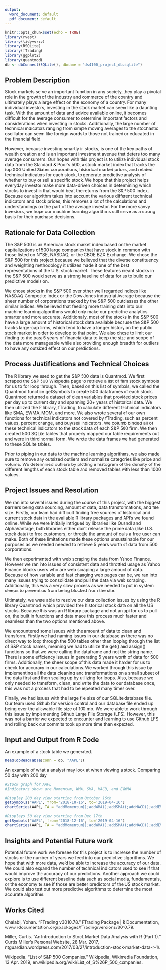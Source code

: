 ```yaml
---
output:
  word_document: default
  pdf_document: default
---
```

```r
knitr::opts_chunk$set(echo = TRUE)
library(rvest)
library(tidyverse)
library(RSQLite)
library(fTrading)
library(ggplot2)
library(quantmod)
db <- dbConnect(SQLite(), dbname = "ds4100_project_db.sqlite")
```

Problem Description
-----

  Stock markets serve an important function in any society, they play a pivotal role in the growth of the industry and commerce of the country and ultimately plays a large effect on the economy of a country. For many individual investors, investing in the stock market can seem like a daunting task. With the amount of data and advice available online, it becomes difficult for the average consumer to determine important factors and considerations when investing in stocks. Additionally, the large number of technical indicators ranging from simple moving averages to the stochastic oscillator can seem like foreign words to those not trained or educated in the financial field. 
  
  However, because investing smartly in stocks, is one of the key paths of wealth creation and is an important investment avenue that deters too many average consumers. Our hopes with this project is to utilize individual stock data from the Standard & Poor’s 500, a stock market index that tracks the top 500 United States corporations, historical market prices, and related technical indicators for each stock, to generate predictive analysis of whether to buy or sell a specific stock. We hope that this project helps everyday investor make more data-driven choices in determining which stocks to invest in that would beat the returns from the S&P 500 index. Because our algorithm takes into account the various different technical indicators and stock prices, this removes a lot of the calculations and understandings on the part of the average investor. For the more savvy investors, we hope our machine learning algorithms still serve as a strong basis for their purchase decisions. 

Rationale for Data Collection
-----
  The S&P 500 is an American stock market index based on the market capitalizations of 500 large companies that have stock in common with those listed on NYSE, NASDAQ, or the CBOE BZX Exchange. We chose the S&P 500 for this project because we believed that the diverse constituency and weighting methodology it utilizes made it one of the best representations of the U.S. stock market. These features meant stocks in the S&P 500 would serve as a strong baseline of data for us to build our predictive models on. 
  
  We chose stocks in the S&P 500 over other well regarded indices like NASDAQ Composite index or the Dow Jones Industrial Average because the sheer number of corporations tracked by the S&P 500 outclasses the other similar indices. We believed that feeding more training data into our machine learning algorithms would only make our predictive analytics smarter and more accurate. Additionally, most of the stocks in the S&P 500 have a large amount of historical stock data available because the S&P 500 tracks large-cap firms, which tend to have a longer history on the public stock market in order to develop to that point. We also chose to limit our finding to the past 5 years of financial data to keep the size and scope of the data more manageable while also providing enough breadth for outliers to have any outsized effect on our predictions. 

Process Justifications and Technical Choices
---
  The R library we used to get the S&P 500 data is Quantmod. We first scraped the S&P 500 Wikipedia page to retrieve a list of firm stock symbols for us to for loop through. Then, based on this list of symbols, we called the Quantmod function getSymbols to create 500 dataframes of each stock. Quantmod returned a dataset of clean variables that provided stock prices per day up to current day and spanning 20+ years of historical data. We then utilized the R library, fTrading, to calculate different technical indicators like SMA, EWMA, MOM, and more. We also wrote several of our own functions for technical indicators not covered by fTrading, such as percent values, percent change, and buy/sell indicators. We columb binded all of these technical indicators to the stock data of each S&P 500 firm. We then created 500 SQLite tables that properly mapped our table requirements out and were in third normal form. We wrote the data frames we had generated to these SQLite tables.
  
  Prior to piping in our data to the machine learning algorithms, we also made sure to remove any outsized outliers and normalize categories like price and volume. We determined outliers by plotting a histogram of the density of the different lengths of each stock table and removed tables with less than 1000 values. 

Project Issues and Resolution
-----
  We ran into several issues during the course of this project, with the biggest barriers being data sourcing, amount of data, data transformations, and file size. Firstly, our team had difficult finding free sources of historical and current stock data in the available R library packages and API’s we found online. While we were initially intrigued by libraries like Quandl and AlphaVantage, both libraries either don’t release the prime data (like U.S. stock data) to free customers, or throttle the amount of calls a free user can make. Both of these limitations made these options unsustainable for our purposes as we needed needed to retrieve 5 years worth of data from 500 corporations.
  
  We then experimented with web scraping the data from Yahoo Finance. However we ran into issues of consistent data and throttled usage as Yahoo Finance blocks users who are web scraping a large amount of data. Because of how variable and fast changing web pages can be, we ran into many issues trying to consolidate and pull the data via web scraping. Additionally, this was a very slow process as we needed to put in system sleeps to prevent us from being blocked from the site.
  
  Ultimately, we were able to resolve our data collection issues by using the R library Quantmod, which provided free historical stock data on all the US stocks. Because this was an R library package and not an api for us to pull on, the built in functions and data made this process much faster and seamless than the two options mentioned above. 
  
  We encountered some issues with the amount of data to clean and transform. Firstly we had naming issues in our database as there was no direct way to loop through the 500 tables other than looping through the list of S&P stock names, meaning we had to utilize the get() and assign() functions so that we were calling the dataframe and not the string name. There is some efficiency issues in generating 5 years worth of data for 500 firms. Additionally, the sheer scope of this data made it harder for us to check for accuracy in our calculations. We worked through this issue by implementing all the data cleaning and transformations on a small subset of the data first and then scaling up by utilizing for loops. Also, because we only needed to transform, clean, and write the data to our database once, this was not a process that had to be repeated many times over. 
  
  Finally, we had issues with the large file size of our SQLite database file. Our team used Github for version control and our database file ended up being over the allowable file size of 100 mb. We were able to work through this issue by implementing Github Large File Storage (LFS). However, this was not a barrier we expected to encounter and learning to use Github LFS and rolling back our commits took up more time than expected. 

Input and Output from R Code
-----

An example of a stock table we generated. 
```r
head(dbReadTable(conn = db, "AAPL"))
```

An example of what a analyst may look at when viewing a stock. Comparing 50 day with 200 day 
```r
#Stock graph for AAPL
#Indicators shown are Momentum, WMA, SMA, MACD, and EVWMA

#Display 200 day view starting from October 16th
getSymbols("AAPL", from='2018-10-16', to='2019-04-16')
chartSeries(AAPL, TA = "addMomentum();addWMA();addSMA();addMACD();addEVWMA()", theme="white",major.ticks='months',subset='first 28 weeks')

#Displays 50 day view starting from Dec 17th
getSymbols("AAPL", from='2018-12-16', to='2019-04-16')
chartSeries(AAPL, TA = "addMomentum();addWMA();addSMA();addMACD();addEVWMA()", theme="white",major.ticks='months',subset='first 50 days')
```

Insights and Potential Future work
-----
  Potential future work we foresee for this project is to increase the number of stocks or the number of years we feed into our predictive algorithms. We hope that with more data, we’d be able to increase the accuracy of our data. We could also expand the number of technical indicators used to see if that would improve the accuracy of our predictions. Another approach we could explore is to use different baseline data such as social media, fundamentals, or the economy to see if those are better predictors of the US stock market. We could also test out more predictive algorithms to determine the most accurate algorithm.  

Works Cited
-----
Chalabi, Yohan. "FTrading v3010.78." FTrading Package | R Documentation,   www.rdocumentation.org/packages/fTrading/versions/3010.78.

Miller, Curtis. “An Introduction to Stock Market Data Analysis with R (Part 1).” Curtis Miller's Personal Website, 28 Mar. 2017, ntguardian.wordpress.com/2017/03/27/introduction-stock-market-data-r-1/.

Wikipedia. "List of S&P 500 Companies." Wikipedia, Wikimedia Foundation, 13 Apr. 2019, en.wikipedia.org/wiki/List_of_S%26P_500_companies.

